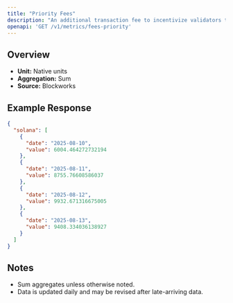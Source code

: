 ```yaml
---
title: "Priority Fees"
description: "An additional transaction fee to incentivize validators to prioritize and execute transactions."
openapi: 'GET /v1/metrics/fees-priority'
---
```


## Overview

- **Unit:** Native units
- **Aggregation:** Sum
- **Source:** Blockworks



## Example Response

```json
{
  "solana": [
    {
      "date": "2025-08-10",
      "value": 6004.464272732194
    },
    {
      "date": "2025-08-11",
      "value": 8755.76608586037
    },
    {
      "date": "2025-08-12",
      "value": 9932.671316675005
    },
    {
      "date": "2025-08-13",
      "value": 9408.334036138927
    }
  ]
}
```

## Notes
- Sum aggregates unless otherwise noted.
- Data is updated daily and may be revised after late-arriving data.
